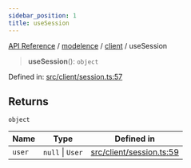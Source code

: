 ```yaml
---
sidebar_position: 1
title: useSession
---
```


[API Reference](/api-reference/modelence/client/functions/../../../index) / [modelence](/api-reference/modelence/client/functions/../../index) / [client](/api-reference/modelence/client/functions/../index) / useSession

> **useSession**(): `object`

Defined in: [src/client/session.ts:57](https://github.com/modelence/modelence/blob/c775b2b22ffc1dd208683cc19fbe0a7a4325fad4/packages/modelence/src/client/session.ts#L57)

## Returns

`object`

| Name | Type | Defined in |
| ------ | ------ | ------ |
| `user` | `null` \| `User` | [src/client/session.ts:59](https://github.com/modelence/modelence/blob/c775b2b22ffc1dd208683cc19fbe0a7a4325fad4/packages/modelence/src/client/session.ts#L59) |
